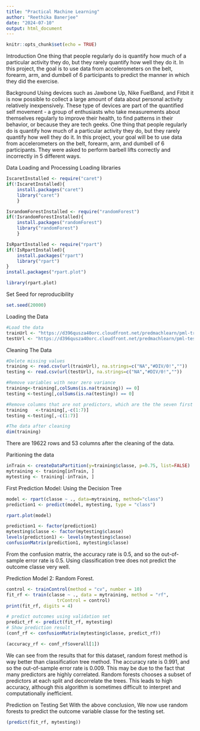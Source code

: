 ---
title: "Practical Machine Learning"
author: "Reethika Banerjee"
date: "2024-07-10"
output: html_document
---

```{r setup, include=FALSE}
knitr::opts_chunk$set(echo = TRUE)
```

Introduction
One thing that people regularly do is quantify how much of a particular activity they do, but they rarely quantify how well they do it. In this project, the goal is to use data from accelerometers on the belt, forearm, arm, and dumbell of 6 participants to predict the manner in which they did the exercise.

Background
Using devices such as Jawbone Up, Nike FuelBand, and Fitbit it is now possible to collect a large amount of data about personal activity relatively inexpensively. These type of devices are part of the quantified self movement - a group of enthusiasts who take measurements about themselves regularly to improve their health, to find patterns in their behavior, or because they are tech geeks. One thing that people regularly do is quantify how much of a particular activity they do, but they rarely quantify how well they do it. In this project, your goal will be to use data from accelerometers on the belt, forearm, arm, and dumbell of 6 participants. They were asked to perform barbell lifts correctly and incorrectly in 5 different ways.

Data Loading and Processing
Loading libraries
```{r}
IscaretInstalled <- require("caret")
if(!IscaretInstalled){
    install.packages("caret")
    library("caret")
    }

IsrandomForestInstalled <- require("randomForest")
if(!IsrandomForestInstalled){
    install.packages("randomForest")
    library("randomForest")
    }

IsRpartInstalled <- require("rpart")        
if(!IsRpartInstalled){
    install.packages("rpart")
    library("rpart")
}
install.packages("rpart.plot")
```


```{r}
library(rpart.plot)
```
Set Seed for reproducibility
```{r}
set.seed(20000)
```
Loading the Data
```{r}
#Load the data
trainUrl <- "https://d396qusza40orc.cloudfront.net/predmachlearn/pml-training.csv"   
testUrl <- "https://d396qusza40orc.cloudfront.net/predmachlearn/pml-testing.csv" 
```
Cleaning The Data
```{r}
#Delete missing values 
training <- read.csv(url(trainUrl), na.strings=c("NA","#DIV/0!",""))  
testing <- read.csv(url(testUrl), na.strings=c("NA","#DIV/0!",""))

#Remove variables with near zero variance
training<-training[,colSums(is.na(training)) == 0]
testing <-testing[,colSums(is.na(testing)) == 0]

#Remove columns that are not predictors, which are the the seven first columns
training   <-training[,-c(1:7)]
testing <-testing[,-c(1:7)]

#The data after cleaning
dim(training)
```
There are 19622 rows and 53 columns after the cleaning of the data.

Paritioning the data
```{r}
inTrain <- createDataPartition(y=training$classe, p=0.75, list=FALSE)
mytraining <- training[inTrain, ]
mytesting <- training[-inTrain, ]
```

First Prediction Model: Using the Decision Tree
```{r}

model <- rpart(classe ~ ., data=mytraining, method="class")
prediction1 <- predict(model, mytesting, type = "class")

rpart.plot(model)
```
```{r}
prediction1 <- factor(prediction1)
mytesting$classe <- factor(mytesting$classe)
levels(prediction1) <- levels(mytesting$classe)
confusionMatrix(prediction1, mytesting$classe)
```
From the confusion matrix, the accuracy rate is 0.5, and so the out-of-sample error rate is 0.5. Using classification tree does not predict the outcome classe very well.

Prediction Model 2: Random Forest.
```{r}
control <- trainControl(method = "cv", number = 10)
fit_rf <- train(classe ~ ., data = mytraining, method = "rf", 
                   trControl = control)
print(fit_rf, digits = 4)
```
```{r}
# predict outcomes using validation set
predict_rf <- predict(fit_rf, mytesting)
# Show prediction result
(conf_rf <- confusionMatrix(mytesting$classe, predict_rf))
```
```{r}
(accuracy_rf <- conf_rf$overall[1])
```
We can see from the results that for this dataset, random forest method is way better than classification tree method. The accuracy rate is 0.991, and so the out-of-sample error rate is 0.009. This may be due to the fact that many predictors are highly correlated. Random forests chooses a subset of predictors at each split and decorrelate the trees. This leads to high accuracy, although this algorithm is sometimes difficult to interpret and computationally inefficient.

Prediction on Testing Set
With the above conclusion, We now use random forests to predict the outcome variable classe for the testing set.

```{r}
(predict(fit_rf, mytesting))
```






